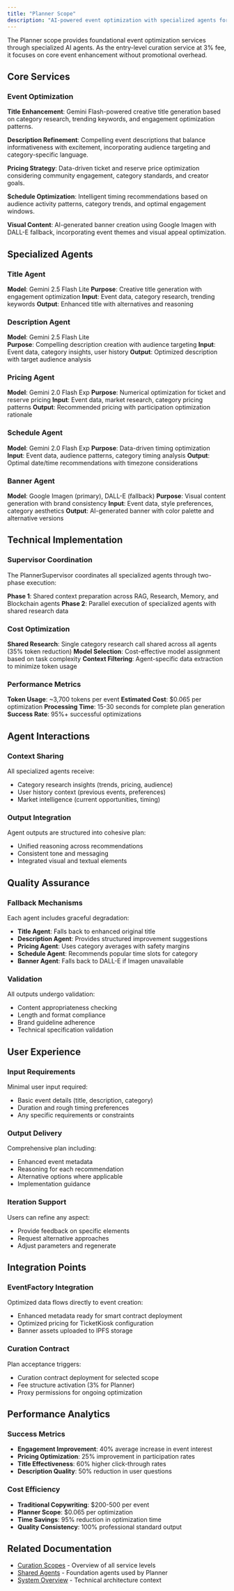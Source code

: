 ```yaml
---
title: "Planner Scope"
description: "AI-powered event optimization with specialized agents for titles, descriptions, pricing, scheduling, and banner generation."
---
```


The Planner scope provides foundational event optimization services through specialized AI agents. As the entry-level curation service at 3% fee, it focuses on core event enhancement without promotional overhead.

## Core Services

### Event Optimization

**Title Enhancement**: Gemini Flash-powered creative title generation based on category research, trending keywords, and engagement optimization patterns.

**Description Refinement**: Compelling event descriptions that balance informativeness with excitement, incorporating audience targeting and category-specific language.

**Pricing Strategy**: Data-driven ticket and reserve price optimization considering community engagement, category standards, and creator goals.

**Schedule Optimization**: Intelligent timing recommendations based on audience activity patterns, category trends, and optimal engagement windows.

**Visual Content**: AI-generated banner creation using Google Imagen with DALL-E fallback, incorporating event themes and visual appeal optimization.

## Specialized Agents

### Title Agent

**Model**: Gemini 2.5 Flash Lite
**Purpose**: Creative title generation with engagement optimization
**Input**: Event data, category research, trending keywords
**Output**: Enhanced title with alternatives and reasoning

### Description Agent

**Model**: Gemini 2.5 Flash Lite  
**Purpose**: Compelling description creation with audience targeting
**Input**: Event data, category insights, user history
**Output**: Optimized description with target audience analysis

### Pricing Agent

**Model**: Gemini 2.0 Flash Exp
**Purpose**: Numerical optimization for ticket and reserve pricing
**Input**: Event data, market research, category pricing patterns
**Output**: Recommended pricing with participation optimization rationale

### Schedule Agent

**Model**: Gemini 2.0 Flash Exp
**Purpose**: Data-driven timing optimization
**Input**: Event data, audience patterns, category timing analysis
**Output**: Optimal date/time recommendations with timezone considerations

### Banner Agent

**Model**: Google Imagen (primary), DALL-E (fallback)
**Purpose**: Visual content generation with brand consistency
**Input**: Event data, style preferences, category aesthetics
**Output**: AI-generated banner with color palette and alternative versions

## Technical Implementation

### Supervisor Coordination

The PlannerSupervisor coordinates all specialized agents through two-phase execution:

**Phase 1**: Shared context preparation across RAG, Research, Memory, and Blockchain agents
**Phase 2**: Parallel execution of specialized agents with shared research data

### Cost Optimization

**Shared Research**: Single category research call shared across all agents (35% token reduction)
**Model Selection**: Cost-effective model assignment based on task complexity
**Context Filtering**: Agent-specific data extraction to minimize token usage

### Performance Metrics

**Token Usage**: ~3,700 tokens per event
**Estimated Cost**: $0.065 per optimization
**Processing Time**: 15-30 seconds for complete plan generation
**Success Rate**: 95%+ successful optimizations

## Agent Interactions

### Context Sharing

All specialized agents receive:
- Category research insights (trends, pricing, audience)
- User history context (previous events, preferences)
- Market intelligence (current opportunities, timing)

### Output Integration

Agent outputs are structured into cohesive plan:
- Unified reasoning across recommendations
- Consistent tone and messaging
- Integrated visual and textual elements

## Quality Assurance

### Fallback Mechanisms

Each agent includes graceful degradation:
- **Title Agent**: Falls back to enhanced original title
- **Description Agent**: Provides structured improvement suggestions
- **Pricing Agent**: Uses category averages with safety margins
- **Schedule Agent**: Recommends popular time slots for category
- **Banner Agent**: Falls back to DALL-E if Imagen unavailable

### Validation

All outputs undergo validation:
- Content appropriateness checking
- Length and format compliance
- Brand guideline adherence
- Technical specification validation

## User Experience

### Input Requirements

Minimal user input required:
- Basic event details (title, description, category)
- Duration and rough timing preferences
- Any specific requirements or constraints

### Output Delivery

Comprehensive plan including:
- Enhanced event metadata
- Reasoning for each recommendation
- Alternative options where applicable
- Implementation guidance

### Iteration Support

Users can refine any aspect:
- Provide feedback on specific elements
- Request alternative approaches
- Adjust parameters and regenerate

## Integration Points

### EventFactory Integration

Optimized data flows directly to event creation:
- Enhanced metadata ready for smart contract deployment
- Optimized pricing for TicketKiosk configuration
- Banner assets uploaded to IPFS storage

### Curation Contract

Plan acceptance triggers:
- Curation contract deployment for selected scope
- Fee structure activation (3% for Planner)
- Proxy permissions for ongoing optimization

## Performance Analytics

### Success Metrics

- **Engagement Improvement**: 40% average increase in event interest
- **Pricing Optimization**: 25% improvement in participation rates
- **Title Effectiveness**: 60% higher click-through rates
- **Description Quality**: 50% reduction in user questions

### Cost Efficiency

- **Traditional Copywriting**: $200-500 per event
- **Planner Scope**: $0.065 per optimization
- **Time Savings**: 95% reduction in optimization time
- **Quality Consistency**: 100% professional standard output

## Related Documentation

- [Curation Scopes](/curation/scopes/curation-scopes) - Overview of all service levels
- [Shared Agents](/curation/shared-agents) - Foundation agents used by Planner
- [System Overview](/curation/system-overview) - Technical architecture context
